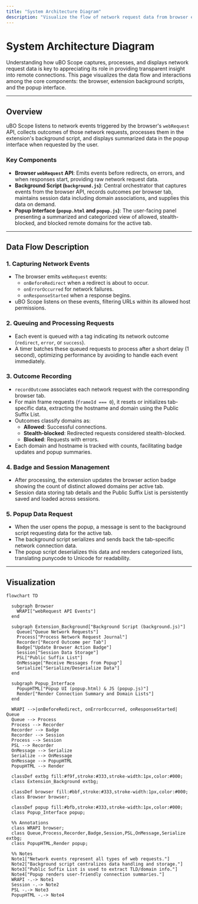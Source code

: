 ```yaml
---
title: "System Architecture Diagram"
description: "Visualize the flow of network request data from browser events to the extension’s popup interface. This diagram illustrates the interaction between core components, such as background scripts, the popup, and the browser's webRequest API."
---
```


# System Architecture Diagram

Understanding how uBO Scope captures, processes, and displays network request data is key to appreciating its role in providing transparent insight into remote connections. This page visualizes the data flow and interactions among the core components: the browser, extension background scripts, and the popup interface.

---

## Overview

uBO Scope listens to network events triggered by the browser's `webRequest` API, collects outcomes of those network requests, processes them in the extension's background script, and displays summarized data in the popup interface when requested by the user.

### Key Components

- **Browser `webRequest` API**: Emits events before redirects, on errors, and when responses start, providing raw network request data.
- **Background Script (`background.js`)**: Central orchestrator that captures events from the browser API, records outcomes per browser tab, maintains session data including domain associations, and supplies this data on demand.
- **Popup Interface (`popup.html` and `popup.js`)**: The user-facing panel presenting a summarized and categorized view of allowed, stealth-blocked, and blocked remote domains for the active tab.

---

## Data Flow Description

### 1. Capturing Network Events
- The browser emits `webRequest` events:
  - `onBeforeRedirect` when a redirect is about to occur.
  - `onErrorOccurred` for network failures.
  - `onResponseStarted` when a response begins.
- uBO Scope listens on these events, filtering URLs within its allowed host permissions.

### 2. Queuing and Processing Requests
- Each event is queued with a tag indicating its network outcome (`redirect`, `error`, or `success`).
- A timer batches these queued requests to process after a short delay (1 second), optimizing performance by avoiding to handle each event immediately.

### 3. Outcome Recording
- `recordOutcome` associates each network request with the corresponding browser tab.
- For main frame requests (`frameId === 0`), it resets or initializes tab-specific data, extracting the hostname and domain using the Public Suffix List.
- Outcomes classify domains as:
  - **Allowed**: Successful connections.
  - **Stealth-blocked**: Redirected requests considered stealth-blocked.
  - **Blocked**: Requests with errors.
- Each domain and hostname is tracked with counts, facilitating badge updates and popup summaries.

### 4. Badge and Session Management
- After processing, the extension updates the browser action badge showing the count of distinct allowed domains per active tab.
- Session data storing tab details and the Public Suffix List is persistently saved and loaded across sessions.

### 5. Popup Data Request
- When the user opens the popup, a message is sent to the background script requesting data for the active tab.
- The background script serializes and sends back the tab-specific network connection data.
- The popup script deserializes this data and renders categorized lists, translating punycode to Unicode for readability.

---

## Visualization
```mermaid
flowchart TD

  subgraph Browser
    WRAPI["webRequest API Events"]
  end

  subgraph Extension_Background["Background Script (background.js)"]
    Queue["Queue Network Requests"]
    Process["Process Network Request Journal"]
    Recorder["Record Outcome per Tab"]
    Badge["Update Browser Action Badge"]
    Session["Session Data Storage"]
    PSL["Public Suffix List"]
    OnMessage["Receive Messages from Popup"]
    Serialize["Serialize/Deserialize Data"]
  end

  subgraph Popup_Interface
    PopupHTML["Popup UI (popup.html) & JS (popup.js)"]
    Render["Render Connection Summary and Domain Lists"]
  end

  WRAPI -->|onBeforeRedirect, onErrorOccurred, onResponseStarted| Queue
  Queue --> Process
  Process --> Recorder
  Recorder --> Badge
  Recorder --> Session
  Process --> Session
  PSL --> Recorder
  OnMessage --> Serialize
  Serialize --> OnMessage
  OnMessage --> PopupHTML
  PopupHTML --> Render

  classDef extbg fill:#f9f,stroke:#333,stroke-width:1px,color:#000;
  class Extension_Background extbg;

  classDef browser fill:#bbf,stroke:#333,stroke-width:1px,color:#000;
  class Browser browser;

  classDef popup fill:#bfb,stroke:#333,stroke-width:1px,color:#000;
  class Popup_Interface popup;

  %% Annotations
  class WRAPI browser;
  class Queue,Process,Recorder,Badge,Session,PSL,OnMessage,Serialize extbg;
  class PopupHTML,Render popup;

  %% Notes
  Note1["Network events represent all types of web requests."]
  Note2["Background script centralizes data handling and storage."]
  Note3["Public Suffix List is used to extract TLD/domain info."]
  Note4["Popup renders user-friendly connection summaries."]
  WRAPI -.-> Note1
  Session -.-> Note2
  PSL -.-> Note3
  PopupHTML -.-> Note4


